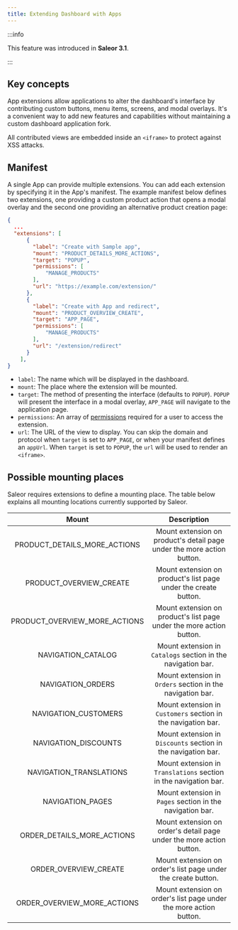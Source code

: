 ```yaml
---
title: Extending Dashboard with Apps
---
```


:::info

This feature was introduced in **Saleor 3.1**.

:::

## Key concepts

App extensions allow applications to alter the dashboard's interface by contributing custom buttons, menu items, screens, and modal overlays. It's a convenient way to add new features and capabilities without maintaining a custom dashboard application fork.

All contributed views are embedded inside an `<iframe>` to protect against XSS attacks.

## Manifest

A single App can provide multiple extensions. You can add each extension by specifying it in the App's manifest.
The example manifest below defines two extensions, one providing a custom product action that opens a modal overlay and the second one providing an alternative product creation page:

```json
{
  ...
  "extensions": [
      {
        "label": "Create with Sample app",
        "mount": "PRODUCT_DETAILS_MORE_ACTIONS",
        "target": "POPUP",
        "permissions": [
            "MANAGE_PRODUCTS"
        ],
        "url": "https://example.com/extension/"
      },
      {
        "label": "Create with App and redirect",
        "mount": "PRODUCT_OVERVIEW_CREATE",
        "target": "APP_PAGE",
        "permissions": [
            "MANAGE_PRODUCTS"
        ],
        "url": "/extension/redirect"
      }
    ],
}
```

- `label`: The name which will be displayed in the dashboard.
- `mount`: The place where the extension will be mounted.
- `target`: The method of presenting the interface (defaults to `POPUP`).
  `POPUP` will present the interface in a modal overlay, `APP_PAGE` will navigate to the application page.
- `permissions`: An array of [permissions](developer/permissions.mdx#app-permissions) required for a user to access the extension.
- `url`: The URL of the view to display. You can skip the domain and protocol when `target` is set to `APP_PAGE`, or when your manifest defines an `appUrl`.
  When `target` is set to `POPUP`, the `url` will be used to render an `<iframe>`.

## Possible mounting places

Saleor requires extensions to define a mounting place. The table below explains all mounting locations currently supported by Saleor.

|             Mount             |                              Description                               |
| :---------------------------: | :--------------------------------------------------------------------: |
| PRODUCT_DETAILS_MORE_ACTIONS  | Mount extension on product's detail page under the more action button. |
|    PRODUCT_OVERVIEW_CREATE    |    Mount extension on product's list page under the create button.     |
| PRODUCT_OVERVIEW_MORE_ACTIONS |  Mount extension on product's list page under the more action button.  |
|      NAVIGATION_CATALOG       |      Mount extension in `Catalogs` section in the navigation bar.      |
|       NAVIGATION_ORDERS       |       Mount extension in `Orders` section in the navigation bar.       |
|     NAVIGATION_CUSTOMERS      |     Mount extension in `Customers` section in the navigation bar.      |
|     NAVIGATION_DISCOUNTS      |     Mount extension in `Discounts` section in the navigation bar.      |
|    NAVIGATION_TRANSLATIONS    |    Mount extension in `Translations` section in the navigation bar.    |
|       NAVIGATION_PAGES        |       Mount extension in `Pages` section in the navigation bar.        |
|  ORDER_DETAILS_MORE_ACTIONS   |  Mount extension on order's detail page under the more action button.  |
|     ORDER_OVERVIEW_CREATE     |     Mount extension on order's list page under the create button.      |
|  ORDER_OVERVIEW_MORE_ACTIONS  |   Mount extension on order's list page under the more action button.   |
